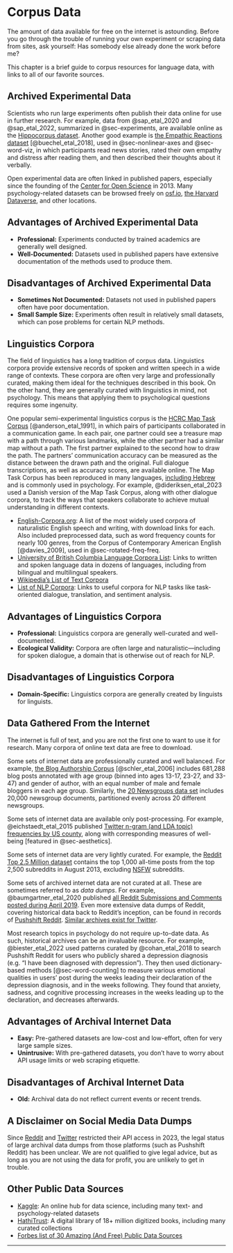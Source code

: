 # Corpus Data {#sec-corpora}

The amount of data available for free on the internet is astounding. Before you go through the trouble of running your own experiment or scraping data from sites, ask yourself: Has somebody else already done the work before me?

This chapter is a brief guide to corpus resources for language data, with links to all of our favorite sources.

## Archived Experimental Data

Scientists who run large experiments often publish their data online for use in further research. For example, data from @sap_etal_2020 and @sap_etal_2022, summarized in @sec-experiments, are available online as the [Hippocorpus dataset](https://www.microsoft.com/en-us/download/details.aspx?id=105291). Another good example is [the Empathic Reactions dataset](https://github.com/wwbp/empathic_reactions) [@buechel_etal_2018], used in @sec-nonlinear-axes and @sec-word-viz, in which participants read news stories, rated their own empathy and distress after reading them, and then described their thoughts about it verbally.

Open experimental data are often linked in published papers, especially since the founding of the [Center for Open Science](https://en.wikipedia.org/wiki/Center_for_Open_Science#Open_Science_Framework) in 2013. Many psychology-related datasets can be browsed freely on [osf.io](https://osf.io), [the Harvard Dataverse](https://dataverse.harvard.edu/), and other locations. 

::: {.callout-tip icon="false"}
## Advantages of Archived Experimental Data

-   **Professional:** Experiments conducted by trained academics are generally well designed.
-   **Well-Documented:** Datasets used in published papers have extensive documentation of the methods used to produce them.
:::

::: {.callout-important icon="false"}
## Disadvantages of Archived Experimental Data

-   **Sometimes Not Documented:** Datasets not used in published papers often have poor documentation.
-   **Small Sample Size:** Experiments often result in relatively small datasets, which can pose problems for certain NLP methods.
:::

## Linguistics Corpora

The field of linguistics has a long tradition of corpus data. Linguistics corpora provide extensive records of spoken and written speech in a wide range of contexts. These corpora are often very large and professionally curated, making them ideal for the techniques described in this book. On the other hand, they are generally curated with linguistics in mind, not psychology. This means that applying them to psychological questions requires some ingenuity.

One popular semi-experimental linguistics corpus is the [HCRC Map Task Corpus](https://groups.inf.ed.ac.uk/maptask/) [@anderson_etal_1991], in which pairs of participants collaborated in a communication game. In each pair, one partner could see a treasure map with a path through various landmarks, while the other partner had a similar map without a path. The first partner explained to the second how to draw the path. The partners' communication accuracy can be measured as the distance between the drawn path and the original. Full dialogue transcriptions, as well as accuracy scores, are available online. The Map Task Corpus has been reproduced in many languages, [including Hebrew](http://www.openu.ac.il/en/academicstudies/matacop/) and is commonly used in psychology. For example, @dideriksen_etal_2023 used a Danish version of the Map Task Corpus, along with other dialogue corpora, to track the ways that speakers collaborate to achieve mutual understanding in different contexts.

-   [English-Corpora.org](https://www.english-corpora.org): A list of the most widely used corpora of naturalistic English speech and writing, with download links for each. Also included preprocessed data, such as word frequency counts for nearly 100 genres, from the Corpus of Contemporary American English [@davies_2009], used in @sec-rotated-freq-freq.
-   [University of British Columbia Language Corpora List](https://guides.library.ubc.ca/c.php?g=306932&p=2051153): Links to written and spoken language data in dozens of languages, including from bilingual and multilingual speakers.
- [Wikipedia's List of Text Corpora](https://en.wikipedia.org/wiki/List_of_text_corpora)
- [List of NLP Corpora](https://github.com/jojonki/NLP-Corpora#dialog-task-oriented): Links to useful corpora for NLP tasks like task-oriented dialogue, translation, and sentiment analysis.

::: {.callout-tip icon="false"}
## Advantages of Linguistics Corpora

-   **Professional:** Linguistics corpora are generally well-curated and well-documented. 
-   **Ecological Validity:** Corpora are often large and naturalistic---including for spoken dialogue, a domain that is otherwise out of reach for NLP. 
:::

::: {.callout-important icon="false"}
## Disadvantages of Linguistics Corpora

-   **Domain-Specific:** Linguistics corpora are generally created by linguists for linguists.
:::

## Data Gathered From the Internet

The internet is full of text, and you are not the first one to want to use it for research. Many corpora of online text data are free to download. 

Some sets of internet data are professionally curated and well balanced. For example, [the Blog Authorship Corpus](https://u.cs.biu.ac.il/~koppel/BlogCorpus.htm) [@schler_etal_2006] includes 681,288 blog posts annotated with age group (binned into ages 13-17, 23-27, and 33-47) and gender of author, with an equal number of male and female bloggers in each age group. Similarly, the [20 Newsgroups data set](http://qwone.com/~jason/20Newsgroups/) includes 20,000 newsgroup documents, partitioned evenly across 20 different newsgroups.

Some sets of internet data are available only post-processing. For example, @eichstaedt_etal_2015 published [Twitter n-gram (and LDA topic) frequencies by US county](https://osf.io/rt6w2/files/osfstorage), along with corresponding measures of well-being [featured in @sec-aesthetics].

Some sets of internet data are very lightly curated. For example, the [Reddit Top 2.5 Million dataset](https://github.com/umbrae/reddit-top-2.5-million/tree/master) contains the top 1,000 all-time posts from the top 2,500 subreddits in August 2013, excluding [NSFW](https://en.wikipedia.org/wiki/Not_safe_for_work) subreddits.

Some sets of archived internet data are not curated at all. These are sometimes referred to as _data dumps_. For example, @baumgartner_etal_2020 published [all Reddit Submissions and Comments posted during April 2019](https://zenodo.org/records/3608135). Even more extensive data dumps of Reddit, covering historical data back to Reddit's inception, can be found in records of [Pushshift Reddit](https://the-eye.eu/redarcs/). [Similar archives exist for Twitter](https://archive.org/details/twitterstream). 

Most research topics in psychology do not require up-to-date data. As such, historical archives can be an invaluable resource. For example, @biester_etal_2022 used patterns curated by @cohan_etal_2018 to search Pushshift Reddit for users who publicly shared a depression diagnosis (e.g. "I have been diagnosed with depression"). They then used dictionary-based methods [@sec-word-counting] to measure various emotional qualities in users' post during the weeks leading their declaration of the depression diagnosis, and in the weeks following. They found that anxiety, sadness, and cognitive processing increases in the weeks leading up to the declaration, and decreases afterwards.

::: {.callout-tip icon="false"}
## Advantages of Archival Internet Data

-   **Easy:** Pre-gathered datasets are low-cost and low-effort, often for very large sample sizes.
-   **Unintrusive:** With pre-gathered datasets, you don't have to worry about API usage limits or web scraping etiquette.
:::

::: {.callout-important icon="false"}
## Disadvantages of Archival Internet Data

-   **Old:** Archival data do not reflect current events or recent trends.
:::

::: {.callout-important}
## A Disclaimer on Social Media Data Dumps

Since [Reddit](https://www.theverge.com/2023/6/5/23749188/reddit-subreddit-private-protest-api-changes-apollo-charges) and [Twitter](https://www.wired.com/story/twitter-data-api-prices-out-nearly-everyone/) restricted their API access in 2023, the legal status of large archival data dumps from those platforms (such as Pushshift Reddit) has been unclear. We are not qualified to give legal advice, but as long as you are not using the data for profit, you are unlikely to get in trouble. 
:::

## Other Public Data Sources

- [Kaggle](https://www.kaggle.com): An online hub for data science, including many text- and psychology-related datasets
- [HathiTrust](https://www.hathitrust.org/the-collection/): A digital library of 18+ million digitized books, including many curated collections
- [Forbes list of 30 Amazing (And Free) Public Data Sources](https://www.forbes.com/sites/bernardmarr/2018/02/26/big-data-and-ai-30-amazing-and-free-public-data-sources-for-2018/?sh=7fbffcc45f8a) 

------------------------------------------------------------------------
